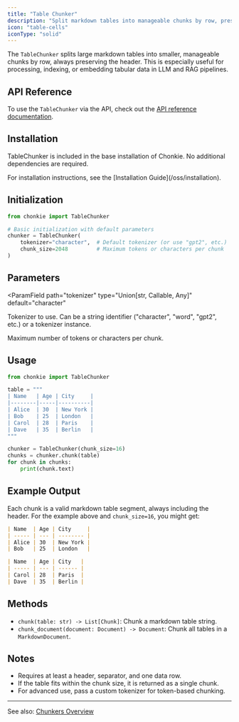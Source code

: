 ```yaml
---
title: "Table Chunker"
description: "Split markdown tables into manageable chunks by row, preserving headers."
icon: "table-cells"
iconType: "solid"
---
```


The `TableChunker` splits large markdown tables into smaller, manageable chunks by row, always preserving the header. This is especially useful for processing, indexing, or embedding tabular data in LLM and RAG pipelines.

## API Reference

To use the `TableChunker` via the API, check out the [API reference documentation](../../api/table-chunker).

## Installation

TableChunker is included in the base installation of Chonkie. No additional dependencies are required.

<Info>
  For installation instructions, see the [Installation
  Guide](/oss/installation).
</Info>

## Initialization

```python
from chonkie import TableChunker

# Basic initialization with default parameters
chunker = TableChunker(
	tokenizer="character",  # Default tokenizer (or use "gpt2", etc.)
	chunk_size=2048         # Maximum tokens or characters per chunk
)
```

## Parameters

<ParamField
  path="tokenizer"
  type="Union[str, Callable, Any]"
  default="character"
>
  Tokenizer to use. Can be a string identifier ("character", "word", "gpt2",
  etc.) or a tokenizer instance.
</ParamField>

<ParamField path="chunk_size" type="int" default="2048">
  Maximum number of tokens or characters per chunk.
</ParamField>

## Usage

```python
from chonkie import TableChunker

table = """
| Name   | Age | City     |
|--------|-----|----------|
| Alice  | 30  | New York |
| Bob    | 25  | London   |
| Carol  | 28  | Paris    |
| Dave   | 35  | Berlin   |
"""

chunker = TableChunker(chunk_size=16)
chunks = chunker.chunk(table)
for chunk in chunks:
	print(chunk.text)
```

## Example Output

Each chunk is a valid markdown table segment, always including the header. For the example above and `chunk_size=16`, you might get:

```markdown
| Name  | Age | City     |
| ----- | --- | -------- |
| Alice | 30  | New York |
| Bob   | 25  | London   |
```

```markdown
| Name  | Age | City   |
| ----- | --- | ------ |
| Carol | 28  | Paris  |
| Dave  | 35  | Berlin |
```

## Methods

- `chunk(table: str) -> List[Chunk]`: Chunk a markdown table string.
- `chunk_document(document: Document) -> Document`: Chunk all tables in a `MarkdownDocument`.

## Notes

- Requires at least a header, separator, and one data row.
- If the table fits within the chunk size, it is returned as a single chunk.
- For advanced use, pass a custom tokenizer for token-based chunking.

---

See also: [Chunkers Overview](/oss/chunkers/overview)
